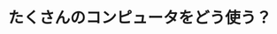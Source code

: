 ﻿---
title: "たくさんのコンピュータをどう使う？"
category: "情報理工学院"
vol: 27
interviewee: "柴山 悦哉 "
url: ""
tags: ["システム","コンピュータ","ソフトウェア","分散","動作"]
pdf: "27-4.pdf"
career: ""
preface: "柴山では並列分散的に動作するソフトウェアについて研究している。本記事では分散システムと並列オブジェクト指向を紹介している。"
---
